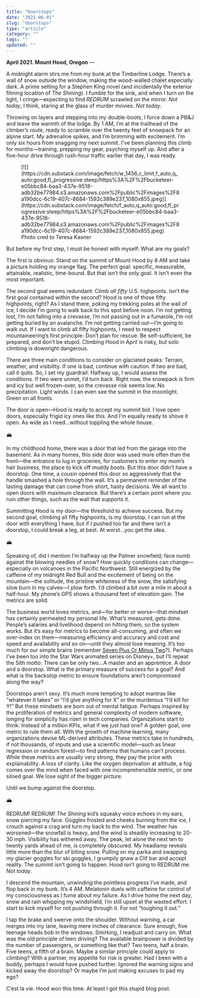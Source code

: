 ```yaml
---
title: "Doorstops"
date: "2021-06-01"
slug: "doorstops"
type: "article"
category: ""
tags: ""
updated: ""
---
```


**April 2021. Mount Hood, Oregon** —

A midnight alarm stirs me from my bunk at the Timberline Lodge. There’s a wall of snow outside the window, making the wood-walled chalet especially dark. A prime setting for a Stephen King novel (and incidentally the exterior filming location of *The Shining*). I fumble for the sink, and when I turn on the light, I cringe—expecting to find *REDRUM* scrawled on the mirror. *Not today*, I think, staring at the glass of murder movies. *Not today*.

Throwing on layers and stepping into my double-boots, I force down a PB&amp;J and leave the warmth of the lodge. By 1 AM, I’m at the trailhead of the climber’s route, ready to scramble over the twenty feet of snowpack for an alpine start. My adrenaline spikes, and I’m brimming with excitement. I’m only six hours from snagging my next summit. I’ve been planning this climb for months—training, prepping my gear, psyching myself up. And after a five-hour drive through rush-hour traffic earlier that day, I was ready.

<figure class="wp-block-image">[![](https://cdn.substack.com/image/fetch/w_1456,c_limit,f_auto,q_auto:good,fl_progressive:steep/https%3A%2F%2Fbucketeer-e05bbc84-baa3-437e-9518-adb32be77984.s3.amazonaws.com%2Fpublic%2Fimages%2F8a190dcc-6c19-407c-8684-1592c389e237_1080x855.jpeg)](https://cdn.substack.com/image/fetch/f_auto,q_auto:good,fl_progressive:steep/https%3A%2F%2Fbucketeer-e05bbc84-baa3-437e-9518-adb32be77984.s3.amazonaws.com%2Fpublic%2Fimages%2F8a190dcc-6c19-407c-8684-1592c389e237_1080x855.jpeg)<figcaption>Photo cred to Teresa Kasner</figcaption></figure>But before my first step, I must be honest with myself: What are my goals?

The first is obvious: Stand on the summit of Mount Hood by 8 AM and take a picture holding my orange flag. The perfect goal: specific, measurable, attainable, realistic, time-bound. But that isn’t the only goal. It isn’t even the most important.

The second goal seems redundant: Climb *all fifty* U.S. highpoints. Isn’t the first goal contained within the second? Hood is one of those fifty highpoints, right? As I stand there, poking my trekking poles at the wall of ice, I decide I’m going to walk back to this spot before noon. I’m not getting lost, I’m not falling into a crevasse, I’m not passing out in a fumarole, I’m not getting buried by an avalanche. I’m not getting carried out—I’m going to walk out. If I want to climb all fifty highpoints, I need to respect mountaineering’s first principle: Don’t plan for rescue. Be self-sufficient, be prepared, and don’t be stupid. Climbing Hood in April is risky, but solo climbing is downright dangerous.

There are three main conditions to consider on glaciated peaks: Terrain, weather, and visibility. If one is bad, continue with caution. If two are bad, call it quits. So, I set my guardrail: Halfway up, I would assess the conditions. If two were unmet, I’d turn back. Right now, the snowpack is firm and icy but well frozen-over, so the crevasse risk seems low. No precipitation. Light winds. I can even see the summit in the moonlight. Green on all fronts.

The door is open—Hood is ready to accept my summit bid. I love open doors, especially frigid icy ones like this. And I’m equally ready to shove it open. As wide as I need…without toppling the whole house.

🏔️

In my childhood home, there was a door that led from the garage into the basement. As in many homes, this side door was used more often than the front—the entrance to lug in groceries, for customers to enter my mom’s hair business, the place to kick off muddy boots. But this door didn’t have a doorstop. One time, a cousin opened this door so aggressively that the handle smashed a hole through the wall. It’s a permanent reminder of the lasting damage that can come from short, hasty decisions. We all want to open doors with maximum clearance. But there’s a certain point where you ruin other things, such as the wall that supports it.

Summitting Hood is my door—the threshold to achieve success. But my second goal, climbing all fifty highpoints, is my doorstop. I can run at the door with everything I have, but if I pushed too far and there isn’t a doorstop, I could break a leg, at best. At worst…you get the idea.

🏔️

Speaking of, did I mention I’m halfway up the Palmer snowfield; face numb against the blowing needles of snow? How quickly conditions can change—especially on volcanoes in the Pacific Northwest. Still energized by the caffeine of my midnight Red Bull and the excitement of being on the mountain—the solitude, the pristine whiteness of the snow, the satisfying slow burn in my calves—I plow forth. I’d climbed a bit over a mile in about a half-hour. My phone’s GPS shows a thousand feet of elevation gain. The metrics are solid.

The business world loves metrics, and—for better or worse—that mindset has certainly permeated my personal life. What’s measured, gets done. People’s salaries and livelihood depend on hitting them, so the system works. But it’s easy for metrics to become all-consuming, and often we over-index on them—measuring efficiency and accuracy and cost and speed and availability and so on—until they almost lose meaning. It’s too much for our simple brains (remember [Seven Plus Or Minus Two](https://andersun.com/blog/seven/)?). Perhaps I’ve been too into the Star Wars animated series on Disney+, but I’ll repeat the Sith motto: There can be only two…A master and an apprentice. A door and a doorstop. What is the primary measure of success for a goal? And what is the backstop metric to ensure foundations aren’t compromised along the way?

Doorstops aren’t sexy. It’s much more tempting to adopt mantras like “whatever it takes” or “I’d give anything for X” or the murderous “I’d kill for Y!” But these mindsets are born out of mental fatigue. Perhaps inspired by the proliferation of metrics and general complexity of modern software, longing for simplicity has risen in tech companies. Organizations start to think: Instead of a million KPIs, what if we just had one? A golden goal, one metric to rule them all. With the growth of machine learning, many organizations devise ML-derived attributes. These metrics take in hundreds, if not thousands, of inputs and use a scientific model—such as linear regression or random forest—to find patterns that humans can’t process. While these metrics are usually very strong, they pay the price with explainability. A loss of clarity. Like the oxygen deprivation at altitude, a fog comes over the mind when faced with one incomprehensible metric, or one siloed goal. We lose sight of the bigger picture.

Until we bump against the doorstop.

🏔️

REDRUM! REDRUM! *The Shining* kid’s squeaky voice echoes in my ears, snow piercing my face. Goggles frosted and cheeks burning from the ice, I crouch against a crag and turn my back to the wind. The weather has worsened—the snowfall is heavy, and the wind is steadily increasing to 20-30 mph. Visibility has withered away. The peak, let alone the next ten to twenty yards ahead of me, is completely obscured. My headlamp reveals little more than the blur of biting snow. Pulling on my parka and swapping my glacier goggles for ski goggles, I grumpily gnaw a Clif bar and accept reality. The summit isn’t going to happen. Hood isn’t going to REDRUM me. *Not today*.

I descend the mountain, unwinding the pointless progress I’ve made, and flop back in my bunk. It’s 4 AM. Melatonin duels with caffeine for control of my consciousness as I fume about my failure. As I drive home the next day, snow and rain whipping my windshield, I’m still upset at the wasted effort. I start to kick myself for not pushing through it. For not “toughing it out.”

I tap the brake and swerve onto the shoulder. Without warning, a car merges into my lane, leaving mere inches of clearance. Sure enough, five teenage heads bob in the windows. Smirking, I readjust and carry on. What was the old principle of teen driving? The available brainpower is divided by the number of passengers, or something like that? Two teens, half a brain. Five teens, a fifth of a brain. Maybe a similar principle could apply to climbing? With a partner, my appetite for risk is greater. Had I been with a buddy, perhaps I would have pushed further. Ignored the warning signs and kicked away the doorstop? Or maybe I’m just making excuses to pad my ego?

C’est la vie. Hood won this time. At least I got this stupid blog post.